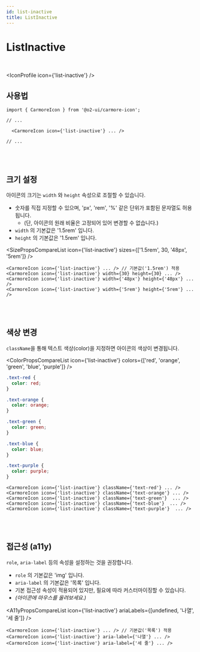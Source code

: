 ```yaml
---
id: list-inactive
title: ListInactive
---
```




# ListInactive

<br />

<IconProfile icon={'list-inactive'} />

## 사용법

```tsx
import { CarmoreIcon } from '@o2-ui/carmore-icon';

// ...

  <CarmoreIcon icon={'list-inactive'} ... />

// ...
```

<br />
<br />

## 크기 설정

아이콘의 크기는 `width` 와 `height` 속성으로 조절할 수 있습니다.

- 숫자를 직접 지정할 수 있으며, 'px', 'rem', '%' 같은 단위가 포함된 문자열도 허용됩니다.
  - (단, 아이콘의 원래 비율은 고정되어 있어 변경할 수 없습니다.)
- `width` 의 기본값은 '1.5rem' 입니다.
- `height` 의 기본값은 '1.5rem' 입니다.

<SizePropsCompareList icon={'list-inactive'} sizes={['1.5rem', 30, '48px', '5rem']} />

```tsx
<CarmoreIcon icon={'list-inactive'} ... /> // 기본값('1.5rem') 적용
<CarmoreIcon icon={'list-inactive'} width={30} height={30} ... />
<CarmoreIcon icon={'list-inactive'} width={'48px'} height={'48px'} ... />
<CarmoreIcon icon={'list-inactive'} width={'5rem'} height={'5rem'} ... />
```

<br />
<br />

## 색상 변경

`className`을 통해 텍스트 색상(color)을 지정하면 아이콘의 색상이 변경됩니다.

<ColorPropsCompareList icon={'list-inactive'} colors={['red', 'orange', 'green', 'blue', 'purple']} />

```css
.text-red {
  color: red;
}

.text-orange {
  color: orange;
}

.text-green {
  color: green;
}

.text-blue {
  color: blue;
}

.text-purple {
  color: purple;
}
```

```tsx
<CarmoreIcon icon={'list-inactive'} className={'text-red'} ... />
<CarmoreIcon icon={'list-inactive'} className={'text-orange'} ... />
<CarmoreIcon icon={'list-inactive'} className={'text-green'}  ... />
<CarmoreIcon icon={'list-inactive'} className={'text-blue'}  ... />
<CarmoreIcon icon={'list-inactive'} className={'text-purple'}  ... />
```

<br />
<br />

## 접근성 (a11y)

`role`, `aria-label` 등의 속성을 설정하는 것을 권장합니다.

- `role` 의 기본값은 'img' 입니다.
- `aria-label` 의 기본값은 '목록' 입니다.
- 기본 접근성 속성이 적용되어 있지만, 필요에 따라 커스터마이징할 수 있습니다.
- _(아이콘에 마우스를 올려보세요.)_

<A11yPropsCompareList icon={'list-inactive'} ariaLabels={[undefined, '나열', '세 줄']} />

```tsx
<CarmoreIcon icon={'list-inactive'} ... /> // 기본값('목록') 적용
<CarmoreIcon icon={'list-inactive'} aria-label={'나열'} ... />
<CarmoreIcon icon={'list-inactive'} aria-label={'세 줄'} ... />
```
